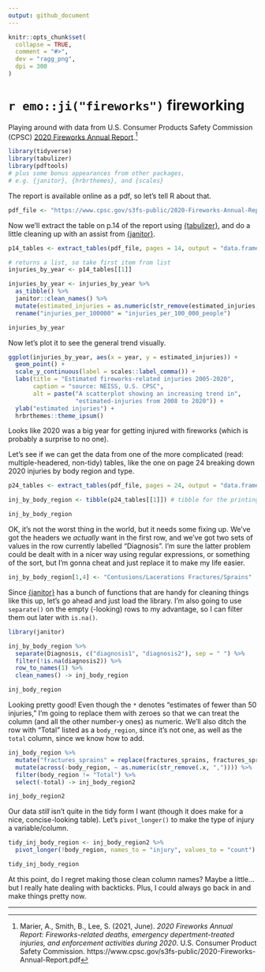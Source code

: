 ```yaml
---
output: github_document
---
```


<!-- README.md is generated from README.Rmd. Please edit that file -->

```r
knitr::opts_chunk$set(
  collapse = TRUE,
  comment = "#>",
  dev = "ragg_png",
  dpi = 300
)
```

# `r emo::ji("fireworks")` fireworking

Playing around with data from U.S. Consumer Products Safety Commission (CPSC) [2020 Fireworks Annual Report](https://www.cpsc.gov/s3fs-public/2020-Fireworks-Annual-Report.pdf).[^1]

```r
library(tidyverse)
library(tabulizer)
library(pdftools)
# plus some bonus appearances from other packages,
# e.g. {janitor}, {hrbrthemes}, and {scales}
```
The report is available online as a pdf, so let's tell R about that.

```r
pdf_file <- "https://www.cpsc.gov/s3fs-public/2020-Fireworks-Annual-Report.pdf"
```

Now we'll extract the table on p.14 of the report using [{tabulizer}](https://github.com/ropensci/tabulizer), and do a little cleaning up with an assist from [{janitor}](https://sfirke.github.io/janitor/index.html).

```r
p14_tables <- extract_tables(pdf_file, pages = 14, output = "data.frame")

# returns a list, so take first item from list
injuries_by_year <- p14_tables[[1]]

injuries_by_year <- injuries_by_year %>%
  as_tibble() %>%
  janitor::clean_names() %>%
  mutate(estimated_injuries = as.numeric(str_remove(estimated_injuries, ","))) %>%
  rename("injuries_per_100000" = "injuries_per_100_000_people")

injuries_by_year
```
Now let's plot it to see the general trend visually.

```r
ggplot(injuries_by_year, aes(x = year, y = estimated_injuries)) +
  geom_point() +
  scale_y_continuous(label = scales::label_comma()) +
  labs(title = "Estimated fireworks-related injuries 2005-2020",
       caption = "source: NEISS, U.S. CPSC",
       alt = paste("A scatterplot showing an increasing trend in",
                   "estimated-injuries from 2008 to 2020")) +
  ylab("estimated injuries") +
  hrbrthemes::theme_ipsum()
```

Looks like 2020 was a big year for getting injured with fireworks (which is probably a surprise to no one).

Let's see if we can get the data from one of the more complicated (read: multiple-headered, non-tidy) tables, like the one on page 24 breaking down 2020 injuries by body region and type.

```r
p24_tables <- extract_tables(pdf_file, pages = 24, output = "data.frame")

inj_by_body_region <- tibble(p24_tables[[1]]) # tibble for the printing

inj_by_body_region
```
OK, it's not the worst thing in the world, but it needs some fixing up. We've got the headers we _actually_ want in the first row, and we've got two sets of values in the row currently labelled "Diagnosis". I'm sure the latter problem could be dealt with in a nicer way using regular expressions, or something of the sort, but I'm gonna cheat and just replace it to make my life easier.


```r
inj_by_body_region[1,4] <- "Contusions/Lacerations Fractures/Sprains"
```

Since [{janitor}](https://sfirke.github.io/janitor) has a bunch of functions that are handy for cleaning things like this up, let's go ahead and just load the library. I'm also going to use `separate()` on the empty (-looking) rows to my advantage, so I can filter them out later with `is.na()`.

```r
library(janitor)

inj_by_body_region %>%
  separate(Diagnosis, c("diagnosis1", "diagnosis2"), sep = " ") %>%
  filter(!is.na(diagnosis2)) %>%
  row_to_names(1) %>%
  clean_names() -> inj_body_region

inj_body_region
```

Looking pretty good! Even though the `*` denotes "estimates of fewer than 50 injuries," I'm going to replace them with zeroes so that we can treat the column (and all the other number-y ones) as numeric. We'll also ditch the row with "Total" listed as a `body_region`, since it's not one, as well as the `total` column, since we know how to add.

```r
inj_body_region %>%
  mutate("fractures_sprains" = replace(fractures_sprains, fractures_sprains == "*", "0")) %>%
  mutate(across(-body_region, ~ as.numeric(str_remove(.x, ",")))) %>%
  filter(body_region != "Total") %>%
  select(-total) -> inj_body_region2

inj_body_region2
```

Our data _still_ isn't quite in the tidy form I want (though it does make for a nice, concise-looking table). Let's `pivot_longer()` to make the type of injury a variable/column.

```r
tidy_inj_body_region <- inj_body_region2 %>%
  pivot_longer(!body_region, names_to = "injury", values_to = "count")

tidy_inj_body_region
```
At this point, do I regret making those clean column names? Maybe a little…but I really hate dealing with backticks. Plus, I could always go back in and make things pretty now.

---

[^1]: Marier, A., Smith, B., Lee, S. (2021, June). _2020 Fireworks Annual Report: Fireworks-related deaths, emergency depertment-treated injuries, and enforcement activities during 2020_. U.S. Consumer Product Safety Commission. https://www.cpsc.gov/s3fs-public/2020-Fireworks-Annual-Report.pdf
